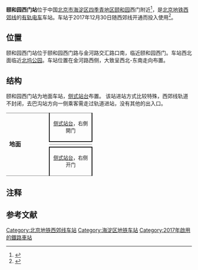 {{for|位于颐和园北宫门的地铁站|北宫门站}}
{{NoteTA
|G1=Railway}}
{{Infobox station
|name = 颐和园西门
|eng_name = Yiheyuan Ximen<ref>{{cite web|title=JPG格式线路图下载|url=https://www.bjsubway.com/jpg.html|accessdate=2021-05-22}}</ref><br />(Summer Palace West Gate){{Efn|2020年12月31日前为West Gate of Summer Palace<ref>{{cite web|url=https://explorebj.com/ditie/pedia/station/%E9%A2%90%E5%92%8C%E5%9B%AD%E8%A5%BF%E9%97%A8/|title=颐和园西门}}</ref>}}
|linecolour = {{北京地铁颜色|西}}
|image = West Gate of Summer Palace Station of Xijiao Line 20171231.jpg
|caption = 颐和园西门站台
|other_name = 
|country = {{CHN}}
|borough = [[北京市|北京市]][[海淀区|海淀区]][[四季青地区|四季青地区]]
|address = 颐和园西门路与金河路交汇路口南
|coordinates = {{coord|39.98446|N|116.2572|E|display=it}}
|elevation = 
|operator = 北京公交有轨电车有限公司
|lines = {{北京地铁线路名|西|SL}}
|distance = 
|platform = 2座[[侧式站台|侧式站台]]
|tracks = 2条
|bus_routes = 
|bus_stands = 
|connections = 公交站：颐和园西门
|structure = 地面车站
|hall = 
|depth = 
|levels = 
|interchange = 
|exits = 2个
|elevator = 
|escalator = 
|architect = 
|architectural_style = 
|colour = 棕色
|type = 
|status = 运营中
|code = 
|zone = 
|classification = 
|website = 
|built = 
|opened = 2017年12月30日
|closed = 
|pass_year = 
|passengers = 
|pass_system = 
|pass_rank = 
|mpassengers = 
|trains = 
|station_hours = 
|hours = 
|first = {{北京地铁线路名|西|S}}
:往{{北京地铁起讫站|西郊|R}}：06:17
:往{{北京地铁起讫站|西郊|L}}：05:36
|last = {{北京地铁线路名|西|S}}
:往{{北京地铁起讫站|西郊|R}}：23:17
:往{{北京地铁起讫站|西郊|L}}：22:36
|adjacent = {{adjacent stations|system=北京地铁|line=西|left=茶棚|right=巴沟|note-left=1.505km |note-mid=距离[[巴沟站|巴沟]]2.922km|note-right=2.922km}}
|other_services = 
|route_map = {{Routemap|inline=yes|map=
uSTRf\uSTRg~~ ~~{{rmr|Licon=U|{{stl|北京地铁|茶棚}}}}
uSTR+BSr\uSTR+BSl
uSTR+BSr\uSTR+BSl
uSTRf\uSTRg~~ ~~{{rmr|Licon=D|{{stl|北京地铁|巴沟}}}}
}}
}}
'''颐和园西门站'''位于中国[[北京市|北京市]][[海淀区|海淀区]][[四季青地区|四季青地区]][[颐和园|颐和园]]西门附近<ref>{{cite web|url=http://www.xinhuanet.com/travel/2017-06/27/c_1121216305.htm|date=2017-06-27|title=北京市首条旅游观光轨道交通线 力争年底6站全开通}}</ref>，是[[北京地铁西郊线|北京地铁西郊线]]的[[有轨电车|有轨电车]]车站。车站于2017年12月30日随西郊线开通而投入使用<ref>{{cite web|author=王贵彬|url=http://www.bjnews.com.cn/news/2017/12/30/470710.html|title=北京“最美”西郊线开通试运营|publisher=[[新京报|新京报]]|date=2017-12-30|accessdate=2021-05-22|archive-date=2018-01-03|archive-url=https://web.archive.org/web/20180103072543/http://www.bjnews.com.cn/news/2017/12/30/470710.html|dead-url=no}}</ref>。

== 位置 ==
颐和园西门站位于颐和园西门路与金河路交汇路口南，临近颐和园西门。车站西北面临近[[北坞公园|北坞公园]]。车站位置在金河路西侧，大致呈西北-东南走向布置。

== 结构 ==
颐和园西门站为地面车站，[[侧式站台|侧式站台]]布置。
该站进站方式比较特殊，西郊线轨道不封闭，去巴沟站方向一侧乘客需走过轨道进站，没有其他的出入口。
{|cellspacing=0 cellpadding=3
|style="border-bottom:solid 1px gray;border-top:solid 1px gray;" rowspan=4 width=100|'''地面'''
|style="border-right:solid 2px black;border-left:solid 2px black;border-top:solid 1px gray;border-bottom:solid 2px black;" colspan=2|<center><small>[[侧式站台|侧式站台]]，右側開门</small></center>
|-
|style="border-bottom:solid 1px gray;" width=100|{{arrow|L}}
|style="border-bottom:solid 1px gray;" width=350|{{北京地铁线路名|西|c}}往{{站|香山||北京市}}<small>（{{站|茶棚}}）
|-
|{{arrow|R}}
|{{北京地铁线路名|西|c}}往{{站|巴沟}}<small>（{{站|巴沟}}）</small>
|-
|style="border-right:solid 2px black;border-left:solid 2px black;border-top:solid 2px black;border-bottom:solid 1px gray;" colspan=2|<center><small>[[侧式站台|侧式站台]]，右侧开门</small></center>
|}

== 注释 ==
{{notelist}}

== 参考文献 ==
{{reflist}}

{{commonscat|West Gate of Summer Palace Station}}
{{北京地铁西郊线}}
[[Category:北京地铁西郊线车站|Category:北京地铁西郊线车站]]
[[Category:海淀区地铁车站|Category:海淀区地铁车站]]
[[Category:2017年啟用的鐵路車站|Category:2017年啟用的鐵路車站]]